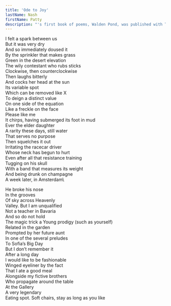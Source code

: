 ```yaml
---
title: 'Ode to Joy'
lastName: Nash
firstName: Patty
description: "'s first book of poems, Walden Pond, was published with Thirdhand Books in 2024. Recent poems have appeared in the Paris Review, the Washington Square Review, and elsewhere. She lives in Berlin. Website: <a href='https://www.patty-nash.com/'>patty-nash.com</a>."
---
```


I felt a spark between us\
But it was very dry\
And so immediately doused it\
By the sprinkler that makes grass\
Green in the desert elevation\
The wily contestant who rubs sticks\
Clockwise, then counterclockwise\
Then laughs bitterly\
And cocks her head at the sun\
Its variable spot\
Which can be removed like X\
To deign a distinct value\
On one side of the equation\
Like a freckle on the face\
Please like me\
It chirps, having submerged its foot in mud\
Ever the elder daughter\
A rarity these days, still water\
That serves no purpose\
Then squelches it out\
Irritating the racecar driver\
Whose neck has begun to hurt\
Even after all that resistance training\
Tugging on his skull\
With a band that measures its weight\
And being drunk on champagne\
A week later, in Amsterdam\

He broke his nose\
In the grooves\
Of sky across Heavenly\
Valley. But I am unqualified\
Not a teacher in Bavaria\
And so do not hold\
The magic trick a
Young prodigy (such as yourself)\
Related in the garden\
Prompted by her future aunt\
In one of the several preludes\
To Sofia’s Big Day\
But I don’t remember it\
After a long day\
I would like to be fashionable\
Winged eyeliner by the fact\
That I ate a good meal\
Alongside my fictive brothers\
Who propagate around the table\
At the Gallery\
A very legendary\
Eating spot. Soft chairs, stay as long as you like
